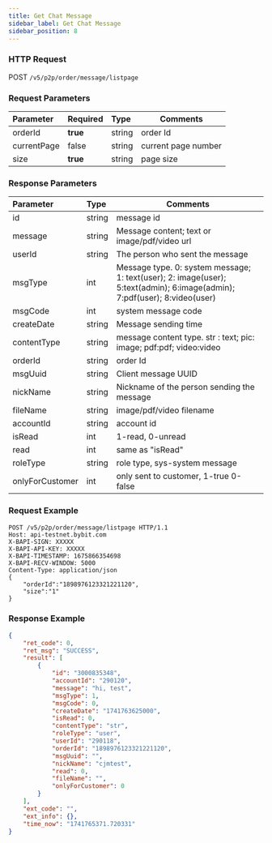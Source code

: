 ```yaml
---
title: Get Chat Message
sidebar_label: Get Chat Message
sidebar_position: 8
---
```


### HTTP Request
POST `/v5/p2p/order/message/listpage`

### Request Parameters
| Parameter | Required | Type | Comments|
|:----- |:-------|:-----|------ |
|orderId|**true** |string |order Id |
|currentPage|false |string |current page number|
|size|**true** |string |page size |

### Response Parameters
| Parameter | Type | Comments|
|:----- |:-----|----- |
|id |string |message id |
|message |string |Message content; text or image/pdf/video url |
|userId |string |The person who sent the message|
|msgType |int |Message type. 0: system message; 1: text(user); 2: image(user); 5:text(admin); 6:image(admin); 7:pdf(user); 8:video(user)|
|msgCode |int |system message code|
|createDate |string |Message sending time|
|contentType |string |message content type. str : text; pic: image; pdf:pdf; video:video|
|orderId |string |order Id |
|msgUuid |string |Client message UUID|
|nickName |string |Nickname of the person sending the message|
|fileName |string |image/pdf/video filename|
|accountId |string |account id |
|isRead |int |1-read, 0-unread|
|read |int | same as "isRead" |
|roleType |string |role type, sys-system message |
|onlyForCustomer|int |only sent to customer, 1-true 0-false |

### Request Example

```http
POST /v5/p2p/order/message/listpage HTTP/1.1
Host: api-testnet.bybit.com
X-BAPI-SIGN: XXXXX
X-BAPI-API-KEY: XXXXX
X-BAPI-TIMESTAMP: 1675866354698
X-BAPI-RECV-WINDOW: 5000
Content-Type: application/json
{
    "orderId":"1898976123321221120",
    "size":"1"
}
```

### Response Example

```json
{
    "ret_code": 0,
    "ret_msg": "SUCCESS",
    "result": [
        {
            "id": "3000835348",
            "accountId": "290120",
            "message": "hi, test",
            "msgType": 1,
            "msgCode": 0,
            "createDate": "1741763625000",
            "isRead": 0,
            "contentType": "str",
            "roleType": "user",
            "userId": "290118",
            "orderId": "1898976123321221120",
            "msgUuid": "",
            "nickName": "cjmtest",
            "read": 0,
            "fileName": "",
            "onlyForCustomer": 0
        }
    ],
    "ext_code": "",
    "ext_info": {},
    "time_now": "1741765371.720331"
}
```

